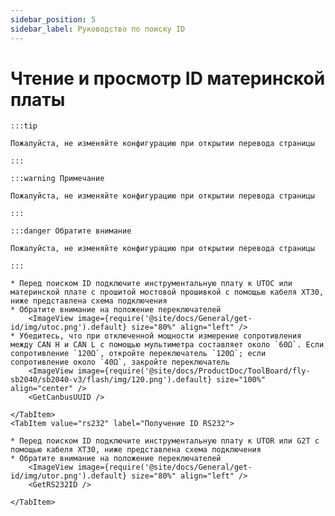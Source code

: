 ```yaml
---
sidebar_position: 5
sidebar_label: Руководство по поиску ID
---
```







# Чтение и просмотр ID материнской платы

    :::tip

    Пожалуйста, не изменяйте конфигурацию при открытии перевода страницы

    :::

    :::warning Примечание

    Пожалуйста, не изменяйте конфигурацию при открытии перевода страницы

    :::

    :::danger Обратите внимание

    Пожалуйста, не изменяйте конфигурацию при открытии перевода страницы

    :::

<Tabs>
    <TabItem value="can" label="Получение UUID CANBus">

    * Перед поиском ID подключите инструментальную плату к UTOC или материнской плате с прошитой мостовой прошивкой с помощью кабеля XT30, ниже представлена схема подключения
    * Обратите внимание на положение переключателей
        <ImageView image={require('@site/docs/General/get-id/img/utoc.png').default} size="80%" align="left" />
    * Убедитесь, что при отключенной мощности измерение сопротивления между CAN H и CAN L с помощью мультиметра составляет около `60Ω`. Если сопротивление `120Ω`, откройте переключатель `120Ω`; если сопротивление около `40Ω`, закройте переключатель
        <ImageView image={require('@site/docs/ProductDoc/ToolBoard/fly-sb2040/sb2040-v3/flash/img/120.png').default} size="100%" align="center" />   
        <GetCanbusUUID />

    </TabItem>
    <TabItem value="rs232" label="Получение ID RS232">

    * Перед поиском ID подключите инструментальную плату к UTOR или G2T с помощью кабеля XT30, ниже представлена схема подключения
    * Обратите внимание на положение переключателей
        <ImageView image={require('@site/docs/General/get-id/img/utor.png').default} size="80%" align="left" />              
        <GetRS232ID />

    </TabItem>
</Tabs>